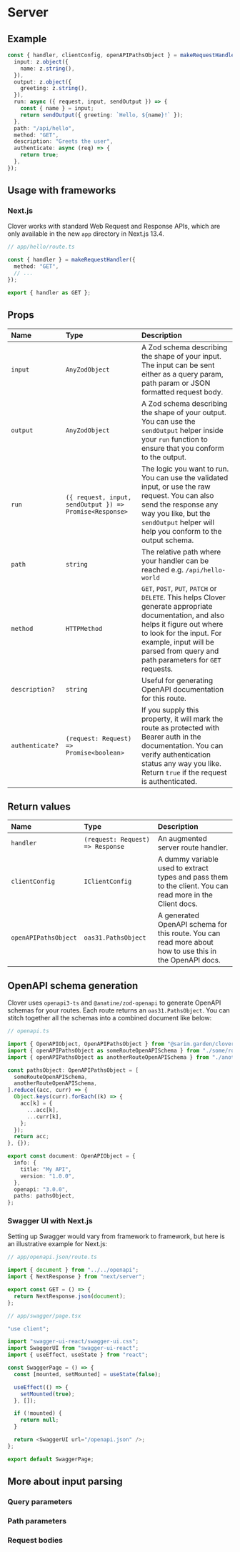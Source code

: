 # Server

## Example

```ts
const { handler, clientConfig, openAPIPathsObject } = makeRequestHandler({
  input: z.object({
    name: z.string(),
  }),
  output: z.object({
    greeting: z.string(),
  }),
  run: async ({ request, input, sendOutput }) => {
    const { name } = input;
    return sendOutput({ greeting: `Hello, ${name}!` });
  },
  path: "/api/hello",
  method: "GET",
  description: "Greets the user",
  authenticate: async (req) => {
    return true;
  },
});
```

## Usage with frameworks

### Next.js

Clover works with standard Web Request and Response APIs, which are only available in the new `app` directory in Next.js 13.4.

```ts
// app/hello/route.ts

const { handler } = makeRequestHandler({
  method: "GET",
  // ...
});

export { handler as GET };
```

## Props

| Name            | Type                                                    | Description                                                                                                                                                                                                                                     |
| :-------------- | :------------------------------------------------------ | :---------------------------------------------------------------------------------------------------------------------------------------------------------------------------------------------------------------------------------------------- |
| `input`         | `AnyZodObject`                                          | A Zod schema describing the shape of your input. The input can be sent either as a query param, path param or JSON formatted request body.                                                                                                      |
| `output`        | `AnyZodObject`                                          | A Zod schema describing the shape of your output. You can use the `sendOutput` helper inside your `run` function to ensure that you conform to the output.                                                                                      |
| `run`           | `({ request, input, sendOutput }) => Promise<Response>` | The logic you want to run. You can use the validated input, or use the raw request. You can also send the response any way you like, but the `sendOutput` helper will help you conform to the output schema.                                    |
| `path`          | `string`                                                | The relative path where your handler can be reached e.g. `/api/hello-world`                                                                                                                                                                     |
| `method`        | `HTTPMethod`                                            | `GET`, `POST`, `PUT`, `PATCH` or `DELETE`. This helps Clover generate appropriate documentation, and also helps it figure out where to look for the input. For example, input will be parsed from query and path parameters for `GET` requests. |
| `description?`  | `string`                                                | Useful for generating OpenAPI documentation for this route.                                                                                                                                                                                     |
| `authenticate?` | `(request: Request) => Promise<boolean>`                | If you supply this property, it will mark the route as protected with Bearer auth in the documentation. You can verify authentication status any way you like. Return `true` if the request is authenticated.                                   |

## Return values

| Name                 | Type                             | Description                                                                                               |
| :------------------- | :------------------------------- | :-------------------------------------------------------------------------------------------------------- |
| `handler`            | `(request: Request) => Response` | An augmented server route handler.                                                                        |
| `clientConfig`       | `IClientConfig`                  | A dummy variable used to extract types and pass them to the client. You can read more in the Client docs. |
| `openAPIPathsObject` | `oas31.PathsObject`              | A generated OpenAPI schema for this route. You can read more about how to use this in the OpenAPI docs.   |

## OpenAPI schema generation

Clover uses `openapi3-ts` and `@anatine/zod-openapi` to generate OpenAPI schemas for your routes. Each route returns an `oas31.PathsObject`. You can stitch together all the schemas into a combined document like below:

```ts
// openapi.ts

import { OpenAPIObject, OpenAPIPathsObject } from "@sarim.garden/clover";
import { openAPIPathsObject as someRouteOpenAPISchema } from "./some/route";
import { openAPIPathsObject as anotherRouteOpenAPISchema } from "./another/route";

const pathsObject: OpenAPIPathsObject = [
  someRouteOpenAPISchema,
  anotherRouteOpenAPISchema,
].reduce((acc, curr) => {
  Object.keys(curr).forEach((k) => {
    acc[k] = {
      ...acc[k],
      ...curr[k],
    };
  });
  return acc;
}, {});

export const document: OpenAPIObject = {
  info: {
    title: "My API",
    version: "1.0.0",
  },
  openapi: "3.0.0",
  paths: pathsObject,
};
```

### Swagger UI with Next.js

Setting up Swagger would vary from framework to framework, but here is an illustrative example for Next.js:

```ts
// app/openapi.json/route.ts

import { document } from "../../openapi";
import { NextResponse } from "next/server";

export const GET = () => {
  return NextResponse.json(document);
};
```

```ts
// app/swagger/page.tsx

"use client";

import "swagger-ui-react/swagger-ui.css";
import SwaggerUI from "swagger-ui-react";
import { useEffect, useState } from "react";

const SwaggerPage = () => {
  const [mounted, setMounted] = useState(false);

  useEffect(() => {
    setMounted(true);
  }, []);

  if (!mounted) {
    return null;
  }

  return <SwaggerUI url="/openapi.json" />;
};

export default SwaggerPage;
```

## More about input parsing

### Query parameters

### Path parameters

### Request bodies
